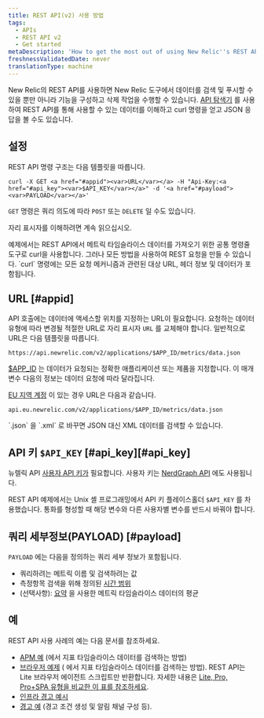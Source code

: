 ```yaml
---
title: REST API(v2) 사용 방법
tags:
  - APIs
  - REST API v2
  - Get started
metaDescription: 'How to get the most out of using New Relic''s REST API (v2) , including a demo, setup and format requirements, and links to detailed examples.'
freshnessValidatedDate: never
translationType: machine
---
```


New Relic의 REST API를 사용하면 New Relic 도구에서 데이터를 검색 및 푸시할 수 있을 뿐만 아니라 기능을 구성하고 삭제 작업을 수행할 수 있습니다. [API 탐색기](/docs/apis/rest-api-v2/api-explorer-v2/getting-started-new-relics-api-explorer) 를 사용하여 REST API를 통해 사용할 수 있는 데이터를 이해하고 curl 명령을 얻고 JSON 응답을 볼 수도 있습니다.

## 설정

REST API 명령 구조는 다음 템플릿을 따릅니다.

```
curl -X GET <a href="#appid"><var>URL</var></a> -H "Api-Key:<a href="#api_key"><var>$API_KEY</var></a>" -d '<a href="#payload"><var>PAYLOAD</var></a>'
```

`GET` 명령은 쿼리 의도에 따라 `POST` 또는 `DELETE` 일 수도 있습니다.

자리 표시자를 이해하려면 계속 읽으십시오.

<Callout variant="tip">
  예제에서는 REST API에서 메트릭 타임슬라이스 데이터를 가져오기 위한 공통 명령줄 도구로 curl을 사용합니다. 그러나 모든 방법을 사용하여 REST 요청을 만들 수 있습니다. `curl` 명령에는 모든 요청 메커니즘과 관련된 대상 URL, 헤더 정보 및 데이터가 포함됩니다.
</Callout>

## URL [#appid]

API 호출에는 데이터에 액세스할 위치를 지정하는 URL이 필요합니다. 요청하는 데이터 유형에 따라 변경될 적절한 URL로 자리 표시자 `URL` 를 교체해야 합니다. 일반적으로 URL은 다음 템플릿을 따릅니다.

```
https://api.newrelic.com/v2/applications/$APP_ID/metrics/data.json
```

[$APP\_ID](/docs/apis/rest-api-v2/requirements/finding-product-id) 는 데이터가 요청되는 정확한 애플리케이션 또는 제품을 지정합니다. 이 매개변수 다음의 정보는 데이터 요청에 따라 달라집니다.

[EU 지역 계정](/docs/using-new-relic/welcome-new-relic/getting-started/introduction-eu-region-data-center) 이 있는 경우 URL은 다음과 같습니다.

```
api.eu.newrelic.com/v2/applications/$APP_ID/metrics/data.json
```

<Callout variant="tip">
  `.json` 을 `.xml` 로 바꾸면 JSON 대신 XML 데이터를 검색할 수 있습니다.
</Callout>

## API 키 `$API_KEY` [#api\_key][#api_key]

뉴렐릭 API [사용자 API 키가](/docs/apis/get-started/intro-apis/types-new-relic-api-keys#user-api-key) 필요합니다. 사용자 키는 [NerdGraph API](/docs/apis/nerdgraph/get-started/introduction-new-relic-nerdgraph) 에도 사용됩니다.

REST API 예제에서는 Unix 셸 프로그래밍에서 API 키 플레이스홀더 `$API_KEY` 를 차용했습니다. 통화를 형성할 때 해당 변수와 다른 사용자별 변수를 반드시 바꿔야 합니다.

## 쿼리 세부정보(PAYLOAD) [#payload]

`PAYLOAD` 에는 다음을 정의하는 쿼리 세부 정보가 포함됩니다.

* 쿼리하려는 메트릭 이름 및 검색하려는 값
* 측정항목 검색을 위해 정의된 [시간 범위](/docs/apis/rest-api-v2/requirements/specifying-time-range-v2)
* (선택사항): [요약](/docs/apis/rest-api-v2/requirements/calculating-average-metric-values-summarize) 을 사용한 메트릭 타임슬라이스 데이터의 평균

## 예

REST API 사용 사례의 예는 다음 문서를 참조하세요.

* [APM 예](/docs/apis/rest-api-v2/application-examples-v2) (<InlinePopover type="apm" />에서 지표 타임슬라이스 데이터를 검색하는 방법)
* [브라우저 예제](/docs/apis/rest-api-v2/browser-examples-v2) ( <InlinePopover type="browser" />에서 지표 타임슬라이스 데이터를 검색하는 방법). REST API는 Lite 브라우저 에이전트 스크립트만 반환합니다. 자세한 내용은 [Lite, Pro, Pro+SPA 유형을 비교한 이 표를 참조하세요](/docs/browser/browser-monitoring/installation/install-browser-monitoring-agent).
* [인프라 경고 예시](/docs/infrastructure/new-relic-infrastructure/infrastructure-alert-conditions/rest-api-calls-new-relic-infrastructure-alerts)
* [경고 예](/docs/alerts/new-relic-alerts/rest-api-alerts) (경고 조건 생성 및 알림 채널 구성 등).